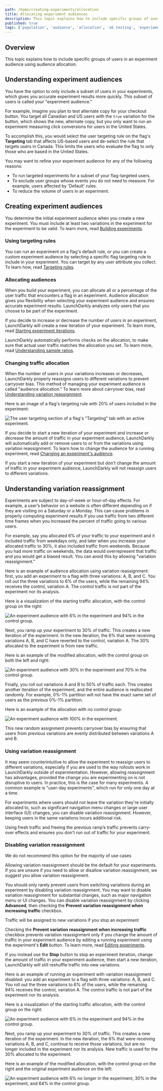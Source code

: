 ```yaml
---
path: /home/creating-experiments/allocation
title: Allocating experiment audiences
description: This topic explains how to include specific groups of users in an experiment audience using audience allocation.
published: true
tags: ['population', 'audience', 'allocation', 'ab testing', 'experiment', 'experimentation', 'enterprise']
---
```


## Overview

This topic explains how to include specific groups of users in an experiment audience using audience allocation.

## Understanding experiment audiences

You have the option to only include a subset of users in your experiments, which gives you accurate experiment results more quickly. This subset of users is called your "experiment audience."

For example, imagine you plan to test alternate copy for your checkout button. You target all Canadian and US users with the `true` variation for the button, which shows the new, alternate copy, but you only want to run an experiment measuring click conversions for users in the United States.

To accomplish this, you would select the user targeting rule on the flag's **Targeting** tab that affects US-based users and de-select the rule that targets users in Canada. This limits the users who evaluate the flag to only those who are based in the United States.

You may want to refine your experiment audience for any of the following reasons:

- To run targeted experiments for a subset of your flag-targeted users.
- To exclude user groups whose events you do not need to measure. For example, users affected by 'Default' rules.
- To reduce the volume of users in an experiment.

## Creating experiment audiences

You determine the initial experiment audience when you create a new experiment. You must include at least two variations in the experiment for the experiment to be valid. To learn more, read [Building experiments](/home/creating-experiments#building-experiments).

### Using targeting rules

You can run an experiment on a flag's default rule, or you can create a custom experiment audience by selecting a specific flag targeting rule to include in your experiment. You can target by any user attribute you collect. To learn how, read [Targeting rules](/home/flags/targeting-rules).

### Allocating audiences

When you build your experiment, you can allocate all or a percentage of the user traffic that encounters a flag in an experiment. Audience allocation gives you flexibility when selecting your experiment audience and ensures accurate experiment results. LaunchDarkly analyzes only users that you choose to be part of the experiment.

If you decide to increase or decrease the number of users in an experiment, LaunchDarkly will create a new iteration of your experiment. To learn more, read [Starting experiment iterations](/home/creating-experiments#starting-experiment-iterations).

LaunchDarkly automatically performs checks on the allocation, to make sure that actual user traffic matches the allocation you set. To learn more, read [Understanding sample ratios](/home/analyzing-experiments/sample-ratios).

### Changing traffic allocation

When the number of users in your variations increases or decreases, LaunchDarkly properly reassigns users to different variations to prevent carryover bias. This method of managing your experiment audience is called "audience allocation." To learn more about carryover bias, read [Understanding variation reassignment](#understanding-variation-reassignment).

Here is an image of a flag's targeting rule with 20% of users included in the experiment:

![The user targeting section of a flag's "Targeting" tab with an active experiment.](experiment-flag-targeting-tab.png)

If you decide to start a new iteration of your experiment and increase or decrease the amount of traffic in your experiment audience, LaunchDarkly will automatically add or remove users to or from the variations using variation reassignment. To learn how to change the audience for a running experiment, read [Changing an experiment's audience](/home/analyzing-experiments/managing#changing-an-experiments-audience).

If you start a new iteration of your experiment but don't change the amount of traffic in your experiment audience, LaunchDarkly will not reassign users to different variations.

## Understanding variation reassignment

Experiments are subject to day-of-week or hour-of-day effects. For example, a user’s behavior on a website is often different depending on if they are visiting on a Saturday or a Monday. This can cause problems in properly computing experiment results if you use traffic from two different time frames when you increased the percent of traffic going to various users.

For example, say you allocated 6% of your traffic to your experiment and it included traffic from weekdays only, and later when you increase your allocated traffic to 30%, it also included traffic from weekends. Because you had more traffic on weekends, the data would overrepresent that traffic and you would get a biased result. You can avoid this by allowing "variation reassignment."

Here is an example of audience allocation using variation reassignment: first, you add an experiment to a flag with three variations: A, B, and C. You roll out the three variations to 6% of the users, while the remaining 94% receives the control, variation A. The control traffic is not part of the experiment nor its analysis.

Here is a visualization of the starting traffic allocation, with the control group on the right:

![An experiment audience with 6% in the experiment and 94% in the control group.](experiment-allocation-six-percent.png)

Next, you ramp up your experiment to 30% of traffic. This creates a new iteration of the experiment. In the new iteration, the 6% that were receiving variations A, B, and C have reverted to the control, variation A. The 30% allocated to the experiment is from new traffic.

Here is an example of the modified allocation, with the control group on both the left and right:

![An experiment audience with 30% in the experiment and 70% in the control group.](experiment-allocation-thirty-percent.png)

Finally, you roll out variations A and B to 50% of traffic each. This creates another iteration of the experiment, and the entire audience is reallocated randomly. For example, 0%-1% partition will not have the exact same set of users as the previous 0%-1% partition.

Here is an example of the allocation with no control group:

![An experiment audience with 100% in the experiment.](experiment-allocation-fifty-percent.png)

This new random assignment prevents carryover bias by ensuring that users from previous variations are evenly distributed between variations A and B.

### Using variation reassignment

It may seem counterintuitive to allow the experiment to reassign users to different variations, especially if you are used to the way rollouts work in LaunchDarkly outside of experimentation. However, allowing reassignment has advantages, provided the change you are experimenting on is not disruptive to users. In practice, this is the case for many experiments. A common example is "user-day experiments", which run for only one day at a time.

For experiments where users should not leave the variation they're initially allocated to, such as significant navigation menu changes or large user interface (UI) changes, you can disable variation reassignment. However, keeping users in the same variations incurs additional risk.

Using fresh traffic and freeing the previous ramp’s traffic prevents carry-over effects and ensures you don't run out of traffic for your experiment.

### Disabling variation reassignment

<Callout intent="alert">
<CalloutTitle>We do not recommend this option for the majority of use cases</CalloutTitle>
<CalloutDescription>

Allowing variation reassignment should be the default for your experiments. If you are unsure if you need to allow or disallow variation reassignment, we suggest you allow variation reassignment.

</CalloutDescription>
</Callout>

You should only rarely prevent users from switching variations during an experiment by disabling variation reassignment. You may want to disable variation reassignment for substantial changes, such as major navigation menu or UI changes. You can disable variation reassignment by clicking **Advanced**, then checking the **Prevent variation reassignment when increasing traffic** checkbox.

<Callout intent="warning">
<CalloutTitle>Traffic will be assigned to new variations if you stop an experiment</CalloutTitle>
<CalloutDescription>

Checking the **Prevent variation reassignment when increasing traffic** checkbox prevents variation reassignment only if you change the amount of traffic in your experiment audience by editing a running experiment using the experiment's **Edit** button. To learn more, read [Editing experiments](/home/analyzing-experiments/managing#editing-experiments).

If you instead use the **Stop** button to stop an experiment iteration, change the amount of traffic in your experiment audience, then start a new iteration, LaunchDarkly will still reshuffle traffic into new variations.

</CalloutDescription>
</Callout>

Here is an example of running an experiment with variation reassignment disabled: you add an experiment to a flag with three variations: A, B, and C. You roll out the three variations to 6% of the users, while the remaining 94% receives the control, variation A. The control traffic is not part of the experiment nor its analysis.

Here is a visualization of the starting traffic allocation, with the control group on the right:

![An experiment audience with 6% in the experiment and 94% in the control group.](experiment-allocation-six-percent.png)

Next, you ramp up your experiment to 30% of traffic. This creates a new iteration of the experiment. In the new iteration, the 6% that were receiving variations A, B, and C, continue to receive those variations, but are no longer included in the experiment nor its analysis. New traffic is used for the 30% allocated to the experiment.

Here is an example of the modified allocation, with the control group on the right and the original experiment audience on the left:

![An experiment audience with 6% no longer in the experiment, 30% in the experiment, and 64% in the control group.](experiment-allocation-thirty-percent-no-reshuffle.png)
